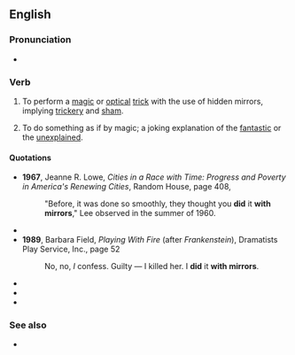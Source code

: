 ==English==

===Pronunciation===
* {{audio|en|en-au-do with mirrors.ogg|Audio (AU)}}

===Verb===
{{en-verb|do<does,,did,done> with mirrors}}

# {{lb|en|transitive|idiomatic}} To perform a [[magic]] or [[optical]] [[trick]] with the use of hidden mirrors, implying [[trickery]] and [[sham]].
# {{lb|en|transitive|idiomatic}} To do something as if by magic; a joking explanation of the [[fantastic]] or the [[unexplained]].

====Quotations====
* '''1967''', Jeanne R. Lowe, ''Cities in a Race with Time: Progress and Poverty in America's Renewing Cities'', Random House, page 408,<!--unconfirmed ---- just bgc on-results-page view -->
*: "Before, it was done so smoothly, they thought you '''did''' it '''with mirrors'''," Lee observed in the summer of 1960.
* {{quote-book|en|year=1983|author=Christopher Durang|title=Titanic|publisher=Dramatists Play Service, Inc.|isbn=0822211556|page=13
|passage=No. It was all a trick. You only thought you gave birth. Harriet and I '''did''' it '''with mirrors'''.}}
* '''1989''', Barbara Field, ''Playing With Fire'' (after ''Frankenstein''), Dramatists Play Service, Inc., {{ISBN|0822208997}} page 52
*: No, no, ''I'' confess. Guilty — I killed her. I '''did''' it '''with mirrors'''.
* {{quote-book|en|year=1998|author=[[w:Armistead Maupin|Armistead Maupin]]|title=More Tales of the City|publisher=HarperCollins|isbn=0060929383|page=169
|passage="I'd like to see that topless dancer across the street who turns into a gorilla.... Just to see how they do it. '''With mirrors''', I guess."}}
* {{quote-book|en|year=1998|author="Jesus Feeds Five Thousand"|author2=in Nick Page|title=The Tabloid Bible|publisher=Westminster John Knox Press|isbn=0664258433|page=123
|passage="Maybe he '''did''' it '''with mirrors'''. Or perhaps he just used very thinly sliced bread...."}}
* {{quote-book|en|year=2003|author=Thomas Laird|title=Into Tibet: The CIA's First Atomic Spy and His Secret Expedition to Lhasa|publisher=Grove Press|isbn=080213999X|page=208
|passage="Sometimes you have to '''do''' things '''with mirrors''', and since we were getting no positive reaction out of Washington, we '''did''' it '''with mirrors'''. It was not paid for by the Tibetan government."}}

===See also===
* {{l|en|magic mirror}}